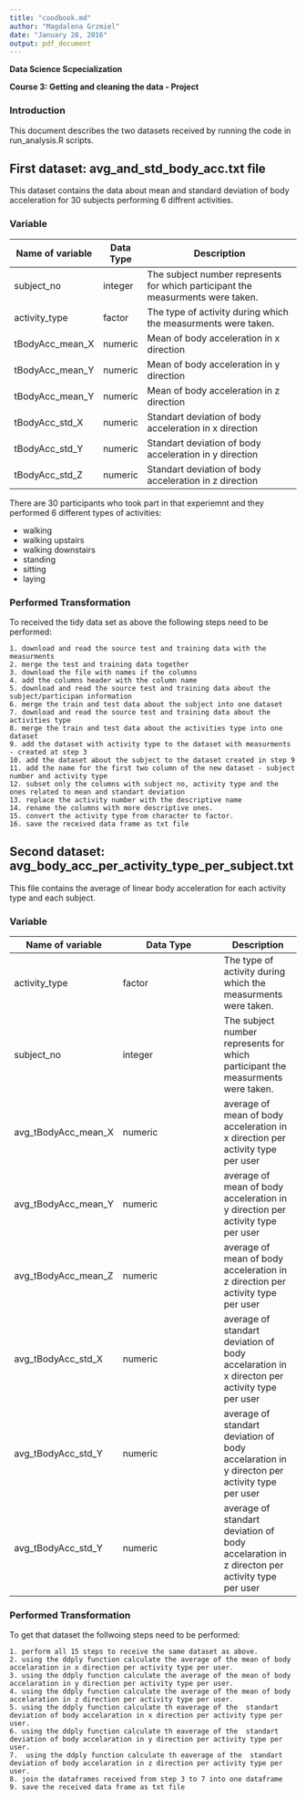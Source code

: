 ```yaml
---
title: "coodbook.md"
author: "Magdalena Grzmiel"
date: "January 28, 2016"
output: pdf_document
---
```


**Data Science Scpecialization**

**Course 3: Getting and cleaning the data - Project**


### Introduction
This document describes the two datasets received by running the code in run_analysis.R scripts.

##  First dataset: avg_and_std_body_acc.txt file

This dataset contains the data about mean and standard deviation of body acceleration for 30 subjects performing 6 diffrent activities.

### Variable

Name of variable       |  Data Type | Description
---------------------- | ---------- | -----------------------------------------------------------------------------
 subject_no            | integer    | The subject number represents for which participant the measurments were taken. 
 activity_type         | factor     | The type of activity during which the measurments were taken.
 tBodyAcc_mean_X | numeric |  Mean of body acceleration in x direction
 tBodyAcc_mean_Y | numeric |  Mean of body acceleration in y direction
 tBodyAcc_mean_Y | numeric |  Mean of body acceleration in z direction
 tBodyAcc_std_X  | numeric |  Standart deviation of body acceleration in x direction
 tBodyAcc_std_Y  | numeric |  Standart deviation of body acceleration in y direction
 tBodyAcc_std_Z  | numeric |  Standart deviation of body acceleration in z direction

 
 There are 30 participants who took part in that experiemnt and they performed 6 different types of activities:
 
 
* walking
* walking upstairs
* walking downstairs
* standing
* sitting
* laying

 
### Performed Transformation

To received the tidy data set as above the following steps need to be performed:

    1. download and read the source test and training data with the measurments
    2. merge the test and training data together
    3. download the file with names if the columns
    4. add the columns header with the column name
    5. download and read the source test and training data about the subject/participan information
    6. merge the train and test data about the subject into one dataset
    7. download and read the source test and training data about the activities type
    8. merge the train and test data about the activities type into one dataset
    9. add the dataset with activity type to the dataset with measurments - created at step 3
    10. add the dataset about the subject to the dataset created in step 9
    11. add the name for the first two column of the new dataset - subject number and activity type
    12. subset only the columns with subject no, activity type and the ones related to mean and standart deviation
    13. replace the activity number with the descriptive name
    14. rename the columns with more descriptive ones.
    15. convert the activity type from character to factor.
    16. save the received data frame as txt file
    

## Second dataset: avg_body_acc_per_activity_type_per_subject.txt

This file contains the average of linear body acceleration for each activity type and each subject.

### Variable



 Name of variable  | Data Type | Description
 ------------- | ------------- | ----------
 activity_type  | factor |  The type of activity during which the measurments were taken. 
 subject_no  | integer |  The subject number represents for which participant the measurments were taken. 
 avg_tBodyAcc_mean_X | numeric | average of mean of body acceleration in x direction per activity type per user 
 avg_tBodyAcc_mean_Y | numeric | average of mean of body acceleration in y direction per activity type per user 
 avg_tBodyAcc_mean_Z | numeric |  average of mean of body acceleration in z direction per activity type per user 
 avg_tBodyAcc_std_X  | numeric | average of standart deviation of body accelaration in x directon per activity type per user
 avg_tBodyAcc_std_Y | numeric |  average of standart deviation of body accelaration in y directon per activity type per user
 avg_tBodyAcc_std_Y | numeric |  average of standart deviation of body accelaration in z directon per activity type per user




### Performed Transformation

To get that dataset the follwoing steps need to be performed:

    1. perform all 15 steps to receive the same dataset as above.
    2. using the ddply function calculate the average of the mean of body accelaration in x direction per activity type per user.
    3. using the ddply function calculate the average of the mean of body accelaration in y direction per activity type per user.
    4. using the ddply function calculate the average of the mean of body accelaration in z direction per activity type per user.
    5. using the ddply function calculate th eaverage of the  standart deviation of body accelaration in x direction per activity type per user.
    6. using the ddply function calculate th eaverage of the  standart deviation of body accelaration in y direction per activity type per user.
    7.  using the ddply function calculate th eaverage of the  standart deviation of body accelaration in z direction per activity type per user.
    8. join the dataframes received from step 3 to 7 into one dataframe
    9. save the received data frame as txt file

